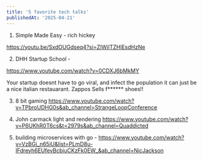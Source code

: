 ```yaml
---
title: '5 favorite tech talks'
publishedAt: '2025-04-21'
---
```



1. Simple Made Easy - rich hickey

https://youtu.be/SxdOUGdseq4?si=ZlWiITZHlEsdHzNe

2. DHH Startup School - 

https://www.youtube.com/watch?v=0CDXJ6bMkMY

Your startup doesnt have to go viral, and infect the population
it can just be a nice italian restauarant. 
Zappos Sells f****** shoes!!

3. 8 bit gaming https://www.youtube.com/watch?v=TPbroUDHG0s&ab_channel=StrangeLoopConference


4. John carmack light and rendering https://www.youtube.com/watch?v=P6UKhR0T6cs&t=2979s&ab_channel=Quaddicted


5. building microservices with go - https://www.youtube.com/watch?v=VzBGi_n65iU&list=PLmD8u-IFdreyh6EUfevBcbiuCKzFk0EW_&ab_channel=NicJackson